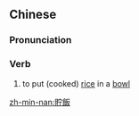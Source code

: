{{also|贮饭}}
==Chinese==
{{zh-forms|s=贮饭}}

===Pronunciation===
{{zh-pron
|md=diō-{b}uông
|mn=kh,tn,tc:té-pn̄g/xm,qz,tp,km,mg,hc:tóe-pn̄g/zz,yl:té-pūiⁿ/lk:tóe-pňg
|cat=v
}}

===Verb===
{{zh-verb}}

# {{lb|zh|Min}} to put (cooked) [[rice]] in a [[bowl]]

[[zh-min-nan:貯飯]]